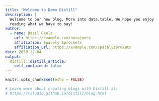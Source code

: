 ```yaml
---
title: "Welcome to Demo Distill"
description: |
  Welcome to our new blog, More into data.table. We hope you enjoy 
  reading what we have to say!
author:
  - name: Basil Okola 
    url: https://example.com/norajones
    affiliation: Spacely Sprockets
    affiliation_url: https://example.com/spacelysprokets
date: 2020-12-04
output:
  distill::distill_article:
    self_contained: false
---
```


```r
knitr::opts_chunk$set(echo = FALSE)

# Learn more about creating blogs with Distill at:
# https://rstudio.github.io/distill/blog.html

```